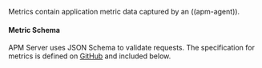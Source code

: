 


<div id="api-metricset"></div>

Metrics contain application metric data captured by an ((apm-agent)).

<div id="api-metricset-schema"></div>

#### Metric Schema

APM Server uses JSON Schema to validate requests. The specification for metrics is defined on
[GitHub](https://github.com/elastic/apm-server/blob/main/docs/spec/v2/metricset.json) and included below.

<DocAccordion buttonContent="Click to expand the schema">
  <V2Metricset />
</DocAccordion>
